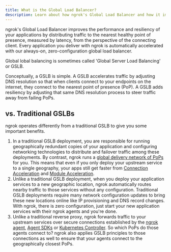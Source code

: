 ```yaml
---
title: What is the Global Load Balancer?
description: Learn about how ngrok's Global Load Balancer and how it improves the performance and resiliency of your applications.
---
```


ngrok's Global Load Balancer improves the performance and resiliency of your
applications by distributing traffic to the nearest healthy point of presence, measured by latency, from the perspective of the connecting client. Every application you deliver with ngrok is automatically accelerated with our always-on, zero-configuration global load balancer.

Global lobal balancing is sometimes called 'Global Server Load Balancing' or
GSLB.

Conceptually, a GSLB is simple. A GSLB accelerates traffic by adjusting DNS
resolution so that when clients connect to your endpoints on the internet, they
connect to the nearest point of presence (PoP). A GSLB adds resiliency by
adjusting that same DNS resolution process to steer traffic away from failing
PoPs.

## vs. Traditional GSLBs

ngrok operates differently from a traditional GSLB to give you some important
benefits.

1. In a traditional GSLB deployment, you are responsible for running geographically redundant copies of your application and configuring networking technologies to distribute and failover traffic among these deployments. By contrast, ngrok runs a [global delivery network of PoPs](/universal-gateway/points-of-presence/) for you. This means that even if you only deploy your upstream service to a single geography, your apps still get faster from [Connection Acceleration](#connection-acceleration) and [Module Acceleration](#module-acceleration).
1. Unlike a traditional GSLB deployment, when you deploy your application services to a new geographic location, ngrok automatically routes nearby traffic to those services without any configuration. Traditional GSLB deployments require many network configuration updates to bring these new locations online like IP provisioning and DNS record changes. With ngrok, there is zero configuration, just start your new application services with their ngrok agents and you're done.
1. Unlike a traditional reverse proxy, ngrok forwards traffic to your upstream services over secure connections established by the [ngrok agent](/agent/), [Agent SDKs](/agent-sdks) or [Kubernetes Controller](/k8s/). So which PoPs do those agents connect to? ngrok also applies GSLB principles to those connections as well to ensure that your agents connect to the geographically closest PoPs.
